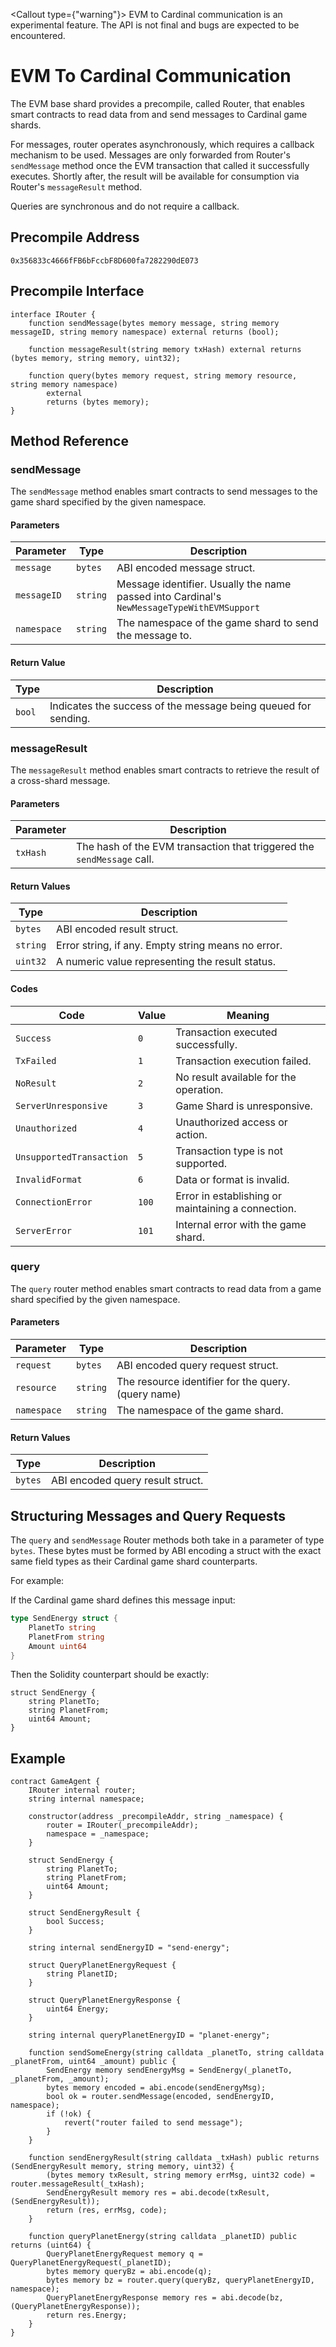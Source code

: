 
<Callout type={"warning"}>
    EVM to Cardinal communication is an experimental feature. The API is not final and bugs are expected to be encountered.
</Callout>


# EVM To Cardinal Communication

The EVM base shard provides a precompile, called Router, that enables smart contracts to read data from and send messages to Cardinal game shards.

For messages, router operates asynchronously, which requires a callback mechanism to be used. Messages are only forwarded from Router's `sendMessage` method once the EVM transaction that called it successfully executes. Shortly after, the result will be available for consumption via Router's `messageResult` method.

Queries are synchronous and do not require a callback.

## Precompile Address

`0x356833c4666fFB6bFccbF8D600fa7282290dE073`

## Precompile Interface

```solidity
interface IRouter {
    function sendMessage(bytes memory message, string memory messageID, string memory namespace) external returns (bool);

    function messageResult(string memory txHash) external returns (bytes memory, string memory, uint32);

    function query(bytes memory request, string memory resource, string memory namespace)
        external
        returns (bytes memory);
}
```

## Method Reference

### sendMessage

The `sendMessage` method enables smart contracts to send messages to the game shard specified by the given namespace.

#### Parameters

| Parameter   | Type     | Description                                                                                |
|-------------|----------|--------------------------------------------------------------------------------------------|
| `message`   | `bytes`  | ABI encoded message struct.                                                                |
| `messageID` | `string` | Message identifier. Usually the name passed into Cardinal's `NewMessageTypeWithEVMSupport` |
| `namespace` | `string` | The namespace of the game shard to send the message to.                                    |

#### Return Value

| Type   | Description                                                    |
|--------|----------------------------------------------------------------|
| `bool` | Indicates the success of the message being queued for sending. |


### messageResult

The `messageResult` method enables smart contracts to retrieve the result of a cross-shard message.

#### Parameters

| Parameter | Description                                                            |
|-----------|------------------------------------------------------------------------|
| `txHash`  | The hash of the EVM transaction that triggered the `sendMessage` call. |


#### Return Values

| Type     | Description                                        |
|----------|----------------------------------------------------|
| `bytes`  | ABI encoded result struct.                         |
| `string` | Error string, if any. Empty string means no error. |
| `uint32` | A numeric value representing the result status.    |

#### Codes

| Code                     | Value | Meaning                                            |
|--------------------------|-------|----------------------------------------------------|
| `Success`                | `0`   | Transaction executed successfully.                 |
| `TxFailed`               | `1`   | Transaction execution failed.                      |
| `NoResult`               | `2`   | No result available for the operation.             |
| `ServerUnresponsive`     | `3`   | Game Shard is unresponsive.                        |
| `Unauthorized`           | `4`   | Unauthorized access or action.                     |
| `UnsupportedTransaction` | `5`   | Transaction type is not supported.                 |
| `InvalidFormat`          | `6`   | Data or format is invalid.                         |
| `ConnectionError`        | `100` | Error in establishing or maintaining a connection. |
| `ServerError`            | `101` | Internal error with the game shard.                |

### query

The `query` router method enables smart contracts to read data from a game shard specified by the given namespace.

#### Parameters

| Parameter   | Type     | Description                                         |
|-------------|----------|-----------------------------------------------------|
| `request`   | `bytes`  | ABI encoded query request struct.                   |
| `resource`  | `string` | The resource identifier for the query. (query name) |
| `namespace` | `string` | The namespace of the game shard.                    |

#### Return Values

| Type    | Description                      |
|---------|----------------------------------|
| `bytes` | ABI encoded query result struct. |

## Structuring Messages and Query Requests

The `query` and `sendMessage` Router methods both take in a parameter of type `bytes`. These bytes must be formed by ABI encoding a struct with the exact same field types as their Cardinal game shard counterparts.

For example:

If the Cardinal game shard defines this message input:
```go
type SendEnergy struct {
    PlanetTo string
    PlanetFrom string
    Amount uint64
}
```

Then the Solidity counterpart should be exactly:

```solidity
struct SendEnergy {
    string PlanetTo;
    string PlanetFrom;
    uint64 Amount;
}
```

## Example

```solidity
contract GameAgent {
    IRouter internal router;
    string internal namespace;

    constructor(address _precompileAddr, string _namespace) {
        router = IRouter(_precompileAddr);
        namespace = _namespace;
    }

    struct SendEnergy {
        string PlanetTo;
        string PlanetFrom;
        uint64 Amount;
    }

    struct SendEnergyResult {
        bool Success;
    }

    string internal sendEnergyID = "send-energy";

    struct QueryPlanetEnergyRequest {
        string PlanetID;
    }

    struct QueryPlanetEnergyResponse {
        uint64 Energy;
    }

    string internal queryPlanetEnergyID = "planet-energy";

    function sendSomeEnergy(string calldata _planetTo, string calldata _planetFrom, uint64 _amount) public {
        SendEnergy memory sendEnergyMsg = SendEnergy(_planetTo, _planetFrom, _amount);
        bytes memory encoded = abi.encode(sendEnergyMsg);
        bool ok = router.sendMessage(encoded, sendEnergyID, namespace);
        if (!ok) {
            revert("router failed to send message");
        }
    }

    function sendEnergyResult(string calldata _txHash) public returns (SendEnergyResult memory, string memory, uint32) {
        (bytes memory txResult, string memory errMsg, uint32 code) =  router.messageResult(_txHash);
        SendEnergyResult memory res = abi.decode(txResult, (SendEnergyResult));
        return (res, errMsg, code);
    }

    function queryPlanetEnergy(string calldata _planetID) public returns (uint64) {
        QueryPlanetEnergyRequest memory q = QueryPlanetEnergyRequest(_planetID);
        bytes memory queryBz = abi.encode(q);
        bytes memory bz = router.query(queryBz, queryPlanetEnergyID, namespace);
        QueryPlanetEnergyResponse memory res = abi.decode(bz, (QueryPlanetEnergyResponse));
        return res.Energy;
    }
}
```
